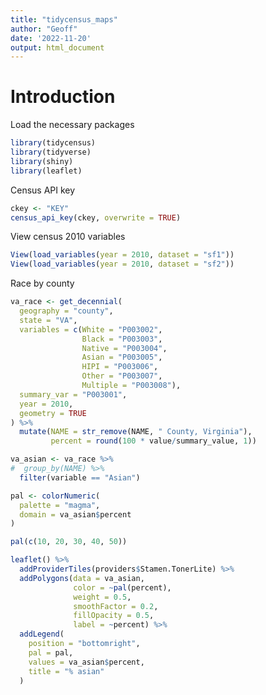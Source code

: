 ---
title: "tidycensus_maps"
author: "Geoff"
date: '2022-11-20'
output: html_document
---

# Introduction


Load the necessary packages 
```{r, warning=F, message=F}
library(tidycensus)
library(tidyverse)
library(shiny)
library(leaflet)
```

Census API key
```{r}
ckey <- "KEY"
census_api_key(ckey, overwrite = TRUE)
```

View census 2010 variables
```{r}
View(load_variables(year = 2010, dataset = "sf1"))
View(load_variables(year = 2010, dataset = "sf2"))
```

Race by county 
```{r}
va_race <- get_decennial(
  geography = "county",
  state = "VA", 
  variables = c(White = "P003002",
                Black = "P003003",
                Native = "P003004", 
                Asian = "P003005", 
                HIPI = "P003006", 
                Other = "P003007",
                Multiple = "P003008"),
  summary_var = "P003001",
  year = 2010, 
  geometry = TRUE
) %>%
  mutate(NAME = str_remove(NAME, " County, Virginia"),
         percent = round(100 * value/summary_value, 1))

va_asian <- va_race %>%
#  group_by(NAME) %>%
  filter(variable == "Asian")
```


```{r}
pal <- colorNumeric(
  palette = "magma",
  domain = va_asian$percent
)

pal(c(10, 20, 30, 40, 50))

leaflet() %>%
  addProviderTiles(providers$Stamen.TonerLite) %>%
  addPolygons(data = va_asian,
              color = ~pal(percent),
              weight = 0.5,
              smoothFactor = 0.2,
              fillOpacity = 0.5,
              label = ~percent) %>%
  addLegend(
    position = "bottomright",
    pal = pal,
    values = va_asian$percent,
    title = "% asian"
  )
```

